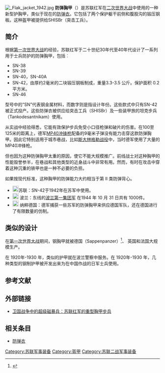 [[Image:_Flak_jacket_1942.jpg|thumb]]
'''防弹胸甲'''（{{lang-rus|Стальной нагрудник}}）是苏联红军在[[二次世界大战|二次世界大战]]中使用的一种新型护胸甲，类似于现在的[[防弹衣|防弹衣]]。它包括了两个保护躯干前侧和腹股沟的锻压钢板。这种盔甲被提供给SHISBr（突击工兵）。

==简介==
根据[[第一次世界大战|第一次世界大战]]的经验，苏联红军于二十世纪30年代至40年代设计了一系列用于士兵防护的防弹胸甲，包括︰
* SN-38
* SN-39
* SN-40，SN-40A
* SN-42，由厚约2毫米的二块锻压钢板制成，重量3.3-3.5 公斤。保护面积 0.2 平方米。
* SN-46

型号中的“SN”代表钢金属材料，而数字则是指设计年份。这些款式中只有SN-42被正式投产。这些防弹衣被供应给突击工兵（SHISBr）及一些装甲旅的坦克步兵 （Tankodesantnikam）使用。

从实战中经验得悉，它能有效保护步兵免受小口径枪弹和破片的伤害。在100至125米的距离上，德军[[MP40冲锋枪|MP40冲锋枪]]配备的9毫米子弹没有能力击穿这款防弹胸甲。因此它特别适用于城市巷战，比如[[斯大林格勒战役|斯大林格勒战役]]中，当时德军使用了大量的MP40冲锋枪。

但也因为这种防弹胸甲太重的原因，使它不能大规模推广。前线战士对这种胸甲的性能毁誉参半，在巷战和其他类型的近身战斗中非常有用。然而，有时在攻击中穿着这种沉重的铁甲也是一种不必要的负担。

如果按现代标准，这种胸甲的防弹能力大约相当于第 II 类防弹背心。
* [[File:Flag_of_the_Soviet_Union.svg|20px]]苏联：SN-42于1942年在苏军中使用。
* [[File:Flag_of_Poland.svg|20px]] 波兰：东线的[[波蘭第1軍團_(第二次世界大戰)|波兰第一集团军]] 在1944 年 10 月 31 日共有 1000件。
* [[File:Flag_of_the_NSDAP_(1920–1945).svg|20px]] 纳粹德国：德军捕获一些苏军的防弹胸甲来供应德国军队，还在德国进行了有限数量的仿制。

==类似的设计 ==
在[[第一次世界大战|第一次世界大战]]期间，钢胸甲就被德国（Sappenpanzer）<ref name="Bull2002">{{cite book|author=Dr Stephen Bull|title=World War I Trench Warfare (2): 1916-18|url=http://books.google.com/books?id=sXCn3WrINjwC&pg=PA11|accessdate=4 July 2013|year=2002|publisher=Osprey Publishing|isbn=978-1-84176-198-5|pages=11–12|archive-date=2014-01-03|archive-url=https://web.archive.org/web/20140103073203/http://books.google.com/books?id=sXCn3WrINjwC&pg=PA11|dead-url=no}}</ref>、 英国和法国大规模生产。

在 1920年-1930 年，类似的护甲就在波兰警察中服务。在 1920年-1930 年，几种类型的钢制护甲被开发出来为在中国作战的日军士兵使用。

==参考文献==
{{reflist}}

==外部链接==
* [http://www.zjzffz.com/new-22057-1.html 卫国战争中的超级磁暴兵：苏联红军的重型胸甲步兵]{{dead link|date=2018年5月 |bot=InternetArchiveBot |fix-attempted=yes }}

==相关条目==
* [[防弹衣|防弹衣]]
{{盔甲类型}}
[[Category:苏联军事装备|Category:苏联军事装备]]
[[Category:盔甲|Category:盔甲]]
[[Category:苏联二战军事装备|Category:苏联二战军事装备]]